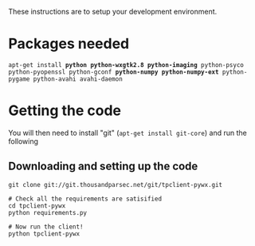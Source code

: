 These instructions are to setup your development environment. 

= Packages needed =

<tt>
apt-get install <b>python python-wxgtk2.8 python-imaging</b> python-psyco python-pyopenssl python-gconf <b>python-numpy python-numpy-ext</b> python-pygame python-avahi avahi-daemon
</tt>

= Getting the code =

You will then need to install "git" (<tt>apt-get install git-core</tt>) and run the following

== Downloading and setting up the code ==
<pre>
git clone git://git.thousandparsec.net/git/tpclient-pywx.git

# Check all the requirements are satisified
cd tpclient-pywx
python requirements.py

# Now run the client!
python tpclient-pywx
</pre>